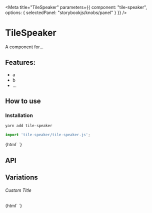 

<Meta 
  title="TileSpeaker"
  parameters={{
    component: "tile-speaker",
    options: { selectedPanel: "storybookjs/knobs/panel" }
  }}
/>

# TileSpeaker

A component for...

## Features:

- a
- b
- ...

## How to use

### Installation

```bash
yarn add tile-speaker
```

```js
import 'tile-speaker/tile-speaker.js';
```

<Preview withToolbar>
  <Story name="Simple">
    {html`
      <tile-speaker></tile-speaker>
    `}
  </Story>
</Preview>

## API

<Props of="tile-speaker" />

## Variations

###### Custom Title

<Story name="Custom Title">
  {html`
    <tile-speaker .title=${'Hello World'}></tile-speaker>
  `}
</Story>
